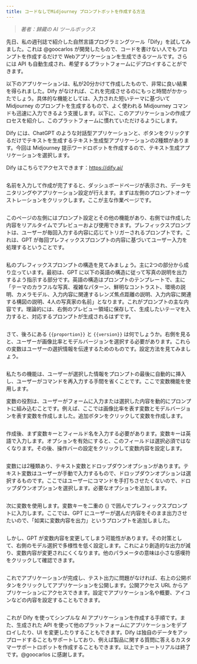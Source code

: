 ```yaml
---
title: コードなしでMidjourney プロンプトボットを作成する方法
---
```


> _著者：歸藏の AI ツールボックス_

先日、私の週刊誌で紹介した自然言語プログラミングツール「Dify」を試してみました。これは @goocarlos が開発したもので、コードを書けない人でもプロンプトを作成するだけで Webアプリケーションを生成できるツールです。さらには API も自動生成され、希望するプラットフォームにデプロイすることができます。

以下のアプリケーションは、私が20分かけて作成したもので、非常に良い結果を得られました。Dify がなければ、これを完成させるのにもっと時間がかかったでしょう。具体的な機能としては、入力された短いテーマに基づいて Midjourney のプロンプトを生成するもので、よく使われる Midjourney コマンドも迅速に入力できるよう支援します。以下に、このアプリケーションの作成プロセスを紹介し、このプラットフォームに慣れていただけるようにします。

Dify には、ChatGPT のような対話型アプリケーションと、ボタンをクリックするだけでテキストを生成するテキスト生成型アプリケーションの2種類があります。今回は Midjourney 提示ワードロボットを作成するので、テキスト生成アプリケーションを選択します。

Dify はこちらでアクセスできます：https://dify.ai/

<img
src="../../.gitbook/assets/image (99).png"
className="mx-auto"
alt=""
/>

名前を入力して作成が完了すると、ダッシュボードページが表示され、データモニタリングやアプリケーション設定が行えます。まずは左側のプロンプトオーケストレーションをクリックします。ここが主な作業ページです。

<img
src="../../.gitbook/assets/screenshot-20230802-114025.png"
className="mx-auto"
alt=""
/>

このページの左側にはプロンプト設定とその他の機能があり、右側では作成した内容をリアルタイムでプレビューおよび使用できます。プレフィックスプロンプトは、ユーザーが毎回入力する内容に応じてトリガーされるプロンプトです。これは、GPT が毎回プレフィックスプロンプトの内容に基づいてユーザー入力を処理するということです。

<img
src="../../.gitbook/assets/WechatIMG38.jpg"
className="mx-auto"
alt=""
/>

私のプレフィックスプロンプトの構造を見てみましょう。主に2つの部分から成り立っています。最初は、GPT に以下の英語の構造に従って写真の説明を出力するよう指示する部分です。英語の構造はプロンプトのテンプレートで、主に「テーマのカラフルな写真、複雑なパターン、鮮明なコントラスト、環境の説明、カメラモデル、入力内容に関連するレンズ焦点距離の説明、入力内容に関連する構図の説明、4人の写真家の名前」となります。これがプロンプトの主な内容です。理論的には、右側のプレビュー領域に保存して、生成したいテーマを入力すると、対応するプロンプトが生成されるはずです。

<img
src="../../.gitbook/assets/pre-prompt.png"
className="mx-auto"
alt=""
/>

さて、後ろにある `{{proportion}}` と `{{version}}` は何でしょうか。右側を見ると、ユーザーが画像比率とモデルバージョンを選択する必要があります。これらの変数はユーザーの選択情報を伝達するためのものです。設定方法を見てみましょう。

<img
src="../../.gitbook/assets/screenshot-20230802-145326.png"
className="mx-auto"
alt=""
/>

私たちの機能は、ユーザーが選択した情報をプロンプトの最後に自動的に挿入し、ユーザーがコマンドを再入力する手間を省くことです。ここで変数機能を使用します。

変数の役割は、ユーザーがフォームに入力または選択した内容を動的にプロンプトに組み込むことです。例えば、ここでは画像比率を表す変数とモデルバージョンを表す変数を作成しました。追加ボタンをクリックして変数を作成します。

<img
src="../../.gitbook/assets/WechatIMG157.jpg"
className="mx-auto"
alt=""
/>

作成後、まず変数キーとフィールド名を入力する必要があります。変数キーは英語で入力します。オプションを有効にすると、このフィールドは選択必須ではなくなります。その後、操作バーの設定をクリックして変数内容を設定します。

<img
src="../../.gitbook/assets/WechatIMG158.jpg"
className="mx-auto"
alt=""
/>

変数には2種類あり、テキスト変数とドロップダウンオプションがあります。テキスト変数はユーザーが手動で入力するもので、ドロップダウンオプションは選択するものです。ここではユーザーにコマンドを手打ちさせたくないので、ドロップダウンオプションを選択します。必要なオプションを追加します。

<img
src="../../.gitbook/assets/app-variables.png"
className="mx-auto"
alt=""
/>

次に変数を使用します。変数キーを二重の {} で囲んでプレフィックスプロンプトに入力します。ここでは、GPT にユーザーが選んだ内容をそのまま出力させたいので、「如実に変数内容を出力」というプロンプトを追加しました。

<img
src="../../.gitbook/assets/WechatIMG160.jpg"
className="mx-auto"
alt=""
/>

しかし、GPT が変数内容を変更してしまう可能性があります。その対策として、右側のモデル選択で多様性を低く設定します。これにより創造的な出力が減り、変数内容が変更されにくくなります。他のパラメータの意味は小さな感嘆符をクリックして確認できます。

<img
src="../../.gitbook/assets/screenshot-20230802-141913.png"
className="mx-auto"
alt=""
/>

これでアプリケーションが完成し、テスト出力に問題がなければ、右上の公開ボタンをクリックしてアプリケーションを公開します。公開アクセス URL からアプリケーションにアクセスできます。設定でアプリケーション名や概要、アイコンなどの内容を設定することもできます。

<img
src="../../.gitbook/assets/screenshot-20230802-142407.png"
className="mx-auto"
alt=""
/>

これが Dify を使ってシンプルな AI アプリケーションを作成する手順です。また、生成された API を使って他のプラットフォームにアプリケーションをデプロイしたり、UI を変更したりすることもできます。Dify は独自のデータをアップロードすることもサポートしており、例えば製品に関する質問に答えるカスタマーサポートロボットを作成することもできます。以上でチュートリアルは終了です。@goocarlos に感謝します。
